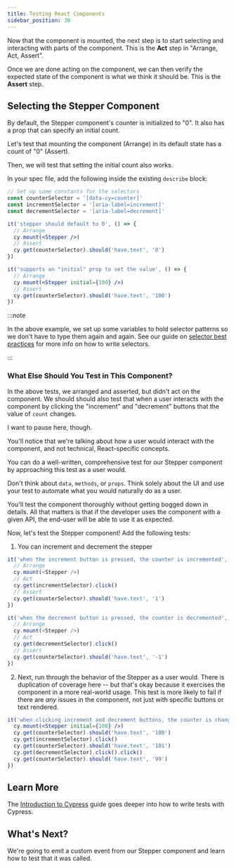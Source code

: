 ```yaml
---
title: Testing React Components
sidebar_position: 30
---
```


Now that the component is mounted, the next step is to start selecting and
interacting with parts of the component. This is the **Act** step in "Arrange,
Act, Assert".

Once we are done acting on the component, we can then verify the expected state
of the component is what we think it should be. This is the **Assert** step.

## Selecting the Stepper Component

By default, the Stepper component's counter is initialized to "0". It also has a
prop that can specify an initial count.

Let's test that mounting the component (Arrange) in its default state has a
count of "0" (Assert).

Then, we will test that setting the initial count also works.

In your spec file, add the following inside the existing `describe` block:

```jsx title=Stepper.cy.jsx
// Set up some constants for the selectors
const counterSelector = '[data-cy=counter]'
const incrementSelector = '[aria-label=increment]'
const decrementSelector = '[aria-label=decrement]'

it('stepper should default to 0', () => {
  // Arrange
  cy.mount(<Stepper />)
  // Assert
  cy.get(counterSelector).should('have.text', '0')
})

it('supports an "initial" prop to set the value', () => {
  // Arrange
  cy.mount(<Stepper initial={100} />)
  // Assert
  cy.get(counterSelector).should('have.text', '100')
})
```

:::note

In the above example, we set up some variables to hold selector patterns so we
don't have to type them again and again. See our guide on
[selector best practices](/guides/references/best-practices#selecting-elements)
for more info on how to write selectors.

:::

### What Else Should You Test in This Component?

In the above tests, we arranged and asserted, but didn't act on the component.
We should should also test that when a user interacts with the component by
clicking the "increment" and "decrement" buttons that the value of `count`
changes.

I want to pause here, though.

You'll notice that we're talking about how a user would interact with the
component, and not technical, React-specific concepts.

You can do a well-written, comprehensive test for our Stepper component by
approaching this test as a user would.

Don't think about `data`, `methods`, or `props`. Think solely about the UI and
use your test to automate what you would naturally do as a user.

You'll test the component thoroughly without getting bogged down in details. All
that matters is that if the developer uses the component with a given API, the
end-user will be able to use it as expected.

Now, let's test the Stepper component! Add the following tests:

1. You can increment and decrement the stepper

```js title=Stepper.cy.jsx
it('when the increment button is pressed, the counter is incremented', () => {
  // Arrange
  cy.mount(<Stepper />)
  // Act
  cy.get(incrementSelector).click()
  // Assert
  cy.get(counterSelector).should('have.text', '1')
})

it('when the decrement button is pressed, the counter is decremented', () => {
  // Arrange
  cy.mount(<Stepper />)
  // Act
  cy.get(decrementSelector).click()
  // Assert
  cy.get(counterSelector).should('have.text', '-1')
})
```

2. Next, run through the behavior of the Stepper as a user would. There is
   duplication of coverage here -- but that's okay because it exercises the
   component in a more real-world usage. This test is more likely to fail if
   there are _any_ issues in the component, not just with specific buttons or
   text rendered.

```jsx title=Stepper.cy.jsx
it('when clicking increment and decrement buttons, the counter is changed as expected', () => {
  cy.mount(<Stepper initial={100} />)
  cy.get(counterSelector).should('have.text', '100')
  cy.get(incrementSelector).click()
  cy.get(counterSelector).should('have.text', '101')
  cy.get(decrementSelector).click().click()
  cy.get(counterSelector).should('have.text', '99')
})
```

## Learn More

The [Introduction to Cypress](/guides/core-concepts/introduction-to-cypress)
guide goes deeper into how to write tests with Cypress.

## What's Next?

We're going to emit a custom event from our Stepper component and learn how to
test that it was called.

<NavGuide
  prev="/guides/component-testing/mounting-react"
  next="/guides/component-testing/events-react"
/>

